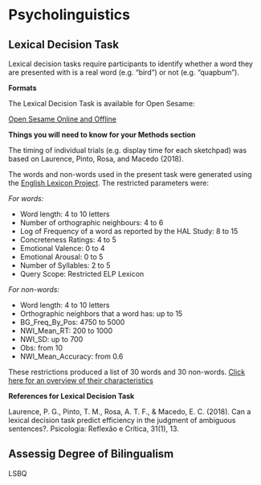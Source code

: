 # Psycholinguistics

## Lexical Decision Task

Lexical decision tasks require participants to identify whether a word they are presented with is a real word (e.g. "bird") or not (e.g. "quapbum"). 

**Formats**

The Lexical Decision Task is available for Open Sesame: 

[Open Sesame Online and Offline](link here) 


**Things you will need to know for your Methods section**

The timing of individual trials (e.g. display time for each sketchpad) was based on Laurence, Pinto, Rosa, and Macedo (2018).

The words and non-words used in the present task were generated using the [English Lexicon Project](https://elexicon.wustl.edu/). The restricted parameters were:

*For words:*

- Word length: 4 to 10 letters
- Number of orthographic neighbours: 4 to 6
- Log of Frequency of a word as reported by the HAL Study: 8 to 15
- Concreteness Ratings: 4 to 5
- Emotional Valence: 0 to 4
- Emotional Arousal: 0 to 5
- Number of Syllables: 2 to 5
- Query Scope: Restricted ELP Lexicon

*For non-words:*

- Word length: 4 to 10 letters
- Orthographic neighbors that a word has: up to 15
- BG_Freq_By_Pos: 4750 to 5000
- NWI_Mean_RT: 200 to 1000
- NWI_SD: up to 700
- Obs: from 10
- NWI_Mean_Accuracy: from 0.6

These restrictions produced a list of 30 words and 30 non-words. [Click here for an overview of their characteristics](link here to excel file)

**References for Lexical Decision Task**

Laurence, P. G., Pinto, T. M., Rosa, A. T. F., & Macedo, E. C. (2018). Can a lexical decision task predict efficiency in the judgment of ambiguous sentences?. Psicologia: Reflexão e Crítica, 31(1), 13.

## Assessig Degree of Bilingualism

LSBQ


